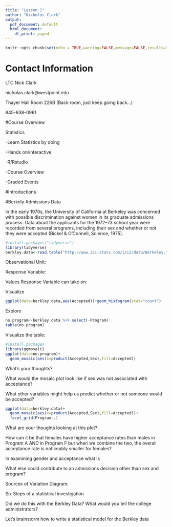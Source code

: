 ```yaml
---
title: "Lesson 1"
author: "Nicholas Clark"
output:
  pdf_document: default
  html_document:
    df_print: paged
---
```


```r
knitr::opts_chunk$set(echo = TRUE,warning=FALSE,message=FALSE,results="hide",fig.show="hide")
```

# Contact Information

LTC Nick Clark

nicholas.clark@westpoint.edu

Thayer Hall Room 226B (Back room, just keep going back...)

845-938-0961

#Course Overview

\textit{Applied } Statistics

-Learn Statistics by doing

-Hands on/interactive

-R/Rstudio

-Course Overview

-Graded Events

#Introductions

#Berkely Admissions Data

In the early 1970s, the University of California at Berkeley was concerned with possible
discrimination against women in its graduate admissions process. Data about the applicants for
the 1972–73 school year were recorded from several programs, including their sex and whether
or not they were accepted (Bickel & O’Connell, Science, 1975).

```r
#install.packages("tidyverse")
library(tidyverse)
berkley.data<-read.table("http://www.isi-stats.com/isi2/data/Berkeley.txt",header=T)
```

Observational Unit:

\vspace{.5in}

Response Variable:

\vspace{.5in}

Values Response Variable can take on:

\vspace{.5in}

Visualize

```r
ggplot(data=berkley.data,aes(Accepted))+geom_histogram(stat="count")
```

Explore
```r
no.program<-berkley.data %>% select(-Program)
table(no.program)
```
Visualize the table:

```r
#install.packages
library(ggmosaic)
ggplot(data=no.program)+
  geom_mosaic(aes(x=product(Accepted,Sex),fill=Accepted))
```
What's your thoughts?

\vspace{.5in}

What would the mosaic plot look like if sex was not associated with acceptance?

\vspace{.5in}

What other variables might help us predict whether or not someone would be accepted?

\vspace{.4in}

```r
ggplot(data=berkley.data)+
  geom_mosaic(aes(x=product(Accepted,Sex),fill=Accepted))+
  facet_grid(Program~.)
```

What are your thoughts looking at this plot?

\vspace{.4in}

How can it be that females have higher acceptance rates than males in Program A AND in Program F but when we combine the two, the overall acceptance rate is noticeably smaller for females?

\vspace{.4in}

In examining gender and acceptance what is \textbf{confounding?}

\vspace{.2in}

What else could contribute to an admissions decision other than sex and program?

\vspace{.5in}

Sources of Variation Diagram:

\vspace{1.in}

\newpage

Six Steps of a statistical investigation

\begin{itemize}
\item Ask a Research Question

\item Design a study and collect data

\item Explore the data

\item Draw inferences beyond the data

\item Formulate conclusions

\item Look back and ahead

\end{itemize}


Did we do this with the Berkley Data?  What would you tell the college administrators?

\vspace{4.in}


Let's brainstorm how to write a statistical model for the Berkley data




